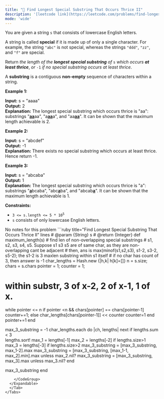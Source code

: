 ```yaml
---
title: "🧀 Find Longest Special Substring That Occurs Thrice II"
description: '[leetcode link](https://leetcode.com/problems/find-longest-special-substring-that-occurs-thrice-ii/description/)'
mode: 'wide'
---
```

<Tabs>
  <Tab title="Question" icon="circle-question" iconType="regular">
    <Card>
      <p>You are given a string <code>s</code> that consists of lowercase English letters.</p>  <p>A string is called <strong>special</strong> if it is made up of only a single character. For example, the string <code>&quot;abc&quot;</code> is not special, whereas the strings <code>&quot;ddd&quot;</code>, <code>&quot;zz&quot;</code>, and <code>&quot;f&quot;</code> are special.</p>  <p>Return <em>the length of the <strong>longest special substring</strong> of </em><code>s</code> <em>which occurs <strong>at least thrice</strong></em>, <em>or </em><code>-1</code><em> if no special substring occurs at least thrice</em>.</p>  <p>A <strong>substring</strong> is a contiguous <strong>non-empty</strong> sequence of characters within a string.</p>   <p><strong class="example">Example 1:</strong></p>   <strong>Input:</strong> s = &quot;aaaa&quot; <br/> <strong>Output:</strong> 2 <br/> <strong>Explanation:</strong> The longest special substring which occurs thrice is &quot;aa&quot;: substrings &quot;<u><strong>aa</strong></u>aa&quot;, &quot;a<u><strong>aa</strong></u>a&quot;, and &quot;aa<u><strong>aa</strong></u>&quot;. It can be shown that the maximum length achievable is 2.   <p><strong class="example">Example 2:</strong></p>   <strong>Input:</strong> s = &quot;abcdef&quot; <br/> <strong>Output:</strong> -1 <br/> <strong>Explanation:</strong> There exists no special substring which occurs at least thrice. Hence return -1.   <p><strong class="example">Example 3:</strong></p>   <strong>Input:</strong> s = &quot;abcaba&quot; <br/> <strong>Output:</strong> 1 <br/> <strong>Explanation:</strong> The longest special substring which occurs thrice is &quot;a&quot;: substrings &quot;<u><strong>a</strong></u>bcaba&quot;, &quot;abc<u><strong>a</strong></u>ba&quot;, and &quot;abcab<u><strong>a</strong></u>&quot;. It can be shown that the maximum length achievable is 1.    <p><strong>Constraints:</strong></p>  <ul>  <li><code>3 &lt;= s.length &lt;= 5 * 10<sup>5</sup></code></li>  <li><code>s</code> consists of only lowercase English letters.</li> </ul> 
    </Card>
  </Tab>
  <Tab title="Solution" icon="lightbulb" iconType="regular" >
    <Card>
      No notes for this problem
</Card>
  <Expandable title="code">
    <CodeGroup dropdown>
```ruby title="Find Longest Special Substring That Occurs Thrice II" lines
# @param {String} s
# @return {Integer}
def maximum_length(s)
  # find len of non-overlapping special substrings
  # s1, s2, s3, s4, s5. Suppose s1 s3 s5 are of same char, as they are non-overlapping cant be adjacent
  # then, ans is max(minof(s1,s2,s3), s1-2, s3-2, s5-2); the s1-2 is 3 maxlen substring within s1 itself
  # if no char has count of 3, then answer is -1
  char_lengths = Hash.new {|h,k| h[k]=[]}
  n = s.size; chars = s.chars
  pointer = 1; counter = 1;

  # within substr, 3 of x-2, 2 of x-1, 1 of x.
  while pointer <= n
    if pointer <n && chars[pointer] == chars[pointer-1]
      counter+=1;
    else
      char_lengths[chars[pointer-1]] << counter
      counter=1
    end
    pointer+=1
  end

  max_3_substring = -1
  char_lengths.each do |ch, lengths|
    next if lengths.sum < 3    
    lengths.sort!
    max_1 = lengths[-1]
    max_2 = lengths[-2] if lengths.size>1 
    max_3 = lengths[-3] if lengths.size>2
    max_3_substring = [max_3_substring, max_1-2].max
    max_3_substring = [max_3_substring, [max_1-1, max_2].min].max unless max_2.nil?
    max_3_substring = [max_3_substring, max_3].max unless max_3.nil?
  end

  max_3_substring
end
```
    </CodeGroup>
  </Expandable>
  </Tab>
</Tabs>